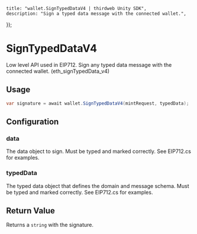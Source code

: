 
	title: "wallet.SignTypedDataV4 | thirdweb Unity SDK",
	description: "Sign a typed data message with the connected wallet.",
});

# SignTypedDataV4

Low level API used in EIP712. Sign any typed data message with the connected wallet. (eth_signTypedData_v4)

## Usage

```csharp
var signature = await wallet.SignTypedDataV4(mintRequest, typedData);
```

## Configuration

### data

The data object to sign. Must be typed and marked correctly. See EIP712.cs for examples.

### typedData

The typed data object that defines the domain and message schema. Must be typed and marked correctly. See EIP712.cs for examples.

## Return Value

Returns a `string` with the signature.
